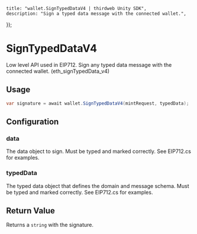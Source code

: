 
	title: "wallet.SignTypedDataV4 | thirdweb Unity SDK",
	description: "Sign a typed data message with the connected wallet.",
});

# SignTypedDataV4

Low level API used in EIP712. Sign any typed data message with the connected wallet. (eth_signTypedData_v4)

## Usage

```csharp
var signature = await wallet.SignTypedDataV4(mintRequest, typedData);
```

## Configuration

### data

The data object to sign. Must be typed and marked correctly. See EIP712.cs for examples.

### typedData

The typed data object that defines the domain and message schema. Must be typed and marked correctly. See EIP712.cs for examples.

## Return Value

Returns a `string` with the signature.
